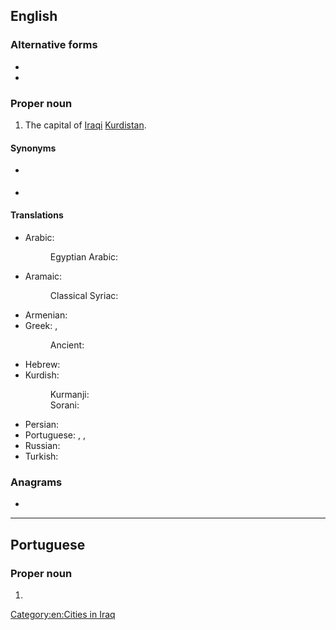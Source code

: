 ==English==
{{wikipedia}}

===Alternative forms===
* {{l|en|Erbil}}
* {{l|en|Irbil}}

===Proper noun===
{{en-proper noun}}

# The capital of [[Iraqi]] [[Kurdistan]].

====Synonyms====
* {{l|en|Arbela}} {{qualifier|historical}}
* {{l|en|Hawler}}

====Translations====
{{trans-top|city}}
* Arabic: {{t+|ar|أَرْبِيل}}
*: Egyptian Arabic: {{t|arz|اربيل|f|tr=arbīl|sc=Arab}}
* Aramaic:
*: Classical Syriac: {{t|syc|ܐܲܪܒܹܝܠ}}
* Armenian: {{t|hy|Էրբիլ|sc=Armn}}
* Greek: {{t|el|Ερμπιλ|alt=Ερμπίλ}}, {{t|el|Χαουλερ|alt=Χαουλέρ}}
*: Ancient: {{t|grc|Ἄρβηλα}}
{{trans-mid}}
* Hebrew: {{t|he|אַרְבִּיל}}
* Kurdish:
*: Kurmanji: {{t+|kmr|Hewlêr|f}}
*: Sorani: {{t+|ckb|ھەولێر}}
* Persian: {{t|fa|اربیل|tr=Arbil}}
* Portuguese: {{t|pt|Erbil|f}}, {{t|pt|Irbil|f}}, {{t|pt|Arbil|f}}
* Russian: {{t+|ru|Эрби́ль}}
* Turkish: {{t|tr|Erbil}}
{{trans-bottom}}

===Anagrams===
* {{anagrams|en|a=abilr|Baril|Blair|Bliar|Libra|Rabil|brail|libra}}

[[Category:en:Cities in Iraq]]

----

==Portuguese==

===Proper noun===
{{pt-proper noun|f}}

# {{alternative form of|pt|Erbil}}